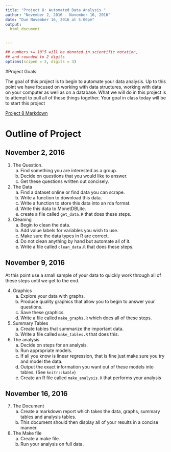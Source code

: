 ---
title: "Project 8: Automated Data Analysis "
author: "November 2, 2016 - November 16, 2016"
date: "Due November 16, 2016 at 5:00pm"
output:
  html_document


---

<style type="text/css">
.table {

    width: 80%;
    margin-left:10%; 
    margin-right:10%;
}
</style>
```{r,setup, echo=FALSE, cache=TRUE}
## numbers >= 10^5 will be denoted in scientific notation,
## and rounded to 2 digits
options(scipen = 3, digits = 3)
```




#Project Goals:

The goal of this project is to begin to automate your data analysis. Up to this point we have focused on working with data structures, working with data on your computer as well as on a database. What we will do in this project is to attempt to pull all of these things together. Your goal in class today will be to start this project

[Project 8 Markdown]()



# Outline of Project

## November 2, 2016

1. The Question. 
    a. Find something you are interested as a group.
    b. Decide on questions that you would like to answer. 
    c. Get these questions written out concisely.

2. The Data
    a. Find a dataset online or find data you can scrape.
    b. Write a function to download this data. 
    c. Write a function to store this data into an rda format. 
    d. Write this data to MonetDBLite. 
    e. create a file called `get_data.R` that does these steps.

3. Cleaning
    a. Begin to clean the data. 
    b. Add value labels for variables you wish to use. 
    c. Make sure the data types in R are correct. 
    d. Do not clean anything by hand but automate all of it. 
    e. Write a file called `clean_data.R` that does these steps. 


## November 9, 2016

At this point use a small sample of your data to quickly work through all of these steps until we get to the end. 

4. Graphics
    a. Explore your data with graphs.
    b. Produce quality graphics that allow you to begin to answer your questions.
    c. Save these graphics. 
    d. Write a file called `make_graphs.R` which does all of these steps. 

5. Summary Tables
    a. Create tables that summarize the important data. 
    b. Write a file called `make_tables.R` that does this. 

6. The analysis
    a. Decide on steps for an analysis.
    b. Run appropriate models.
    c. If all you know is linear regression, that is fine just make sure you try and model the data. 
    d. Output the exact information you want out of these models into tables. (See `knitr::kable`)
    e. Create an R file called `make_analysis.R` that performs your analysis
    
    
## November 16, 2016

7. The Document
    a. Create a markdown report which takes the data, graphs, summary tables and analysis tables.
    b. This document should then display all of your results in a concise manner. 
    
8. The Make file
    a. Create a make file.
    b. Run your analysis on full data. 
    
